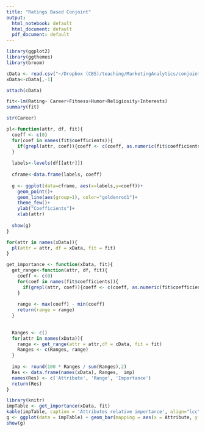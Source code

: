 ---
title: "Ratings Based Conjoint"
output:
  html_notebook: default
  html_document: default
  pdf_document: default
---
```{r}
library(ggplot2)
library(ggthemes)
library(broom)

```


```{r}
cData <- read.csv("~/Dropbox (CBS)/teaching/MarketingAnalytics/conjoint/conjointData.csv", header=TRUE)
xData<-cData[,-1]
```

```{r}
attach(cData)
```


```{r}
fit<-lm(Rating~ Career+Fitness+Humor+Religiosity+Interests)
summary(fit)
```
```{r}
str(Career)
```


```{r}

pl<-function(attr, df, fit){
  coeff <- c(0)
  for(coef in names(fit$coefficients)){
    if(grepl(attr, coef)){coeff <- c(coeff, as.numeric(fit$coefficients[coef]))}
  }
  
  labels<-levels(df[[attr]])
  
  cframe<-data.frame(labels, coeff)
  
  g <- ggplot(data=cframe, aes(x=labels,y=coeff))+
    geom_point()+
    geom_line(aes(group=1), color="goldenrod1")+
    theme_few()+
    ylab("Coefficients")+
    xlab(attr)
  
  show(g)
}
```

```{r, fig.width = 4}
for(attr in names(xData)){
  pl(attr = attr, df = xData, fit = fit)
}
```
```{r}
get_importance <- function(xData, fit){
  get_range<-function(attr, df, fit){
    coeff <- c(0)
    for(coef in names(fit$coefficients)){
      if(grepl(attr, coef)){coeff <- c(coeff, as.numeric(fit$coefficients[coef]))}
    }
    
    range <- max(coeff) - min(coeff)
    return(range = range)
  }
  
  
  Ranges <- c()
  for(attr in names(xData)){
    range <- get_range(attr = attr,df = cData, fit = fit)
    Ranges <- c(Ranges, range)
  }
  
  imp <- round(100 * Ranges / sum(Ranges),2)
  Res <- data.frame(names(xData), Ranges,  imp)
  names(Res) <- c('Attribute', 'Range', 'Importance')
  return(Res)
}
```

```{r, fig.width= 4}
library(knitr)
impTable <- get_importance(xData, fit)
kable(impTable, caption = 'Attributes relative importance', align="lcc", digits=2)
g <- ggplot(data = impTable) + geom_bar(mapping = aes(x = Attribute, y = Importance),stat = 'identity', fill="goldenrod1", col = "goldenrod4") + theme_few()
show(g)
```

